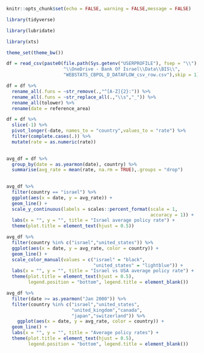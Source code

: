 

```r

knitr::opts_chunk$set(echo = FALSE, warning = FALSE,message = FALSE)

```


```r

library(tidyverse)

library(lubridate)

library(xts)

```


```r

theme_set(theme_bw())

```


```r

df = read_csv(paste0(file.path(Sys.getenv("USERPROFILE"), fsep = "\\"),
                     "\\OneDrive - Bank Of Israel\\Data\\BIS\\",
                     "WEBSTATS_CBPOL_D_DATAFLOW_csv_row.csv"),skip = 1)

df = df %>% 
  rename_all(.funs = ~str_remove(.,"^[A-Z]{2}:")) %>% 
  rename_all(.funs = ~str_replace_all(.,"\\s","_")) %>% 
  rename_all(tolower) %>% 
  rename(date = reference_area)

df = df %>% 
  slice(-1) %>% 
  pivot_longer(-date, names_to = "country",values_to = "rate") %>% 
  filter(complete.cases(.)) %>% 
  mutate(rate = as.numeric(rate))
  

avg_df = df %>% 
  group_by(date = as.yearmon(date), country) %>% 
  summarise(avg_rate = mean(rate, na.rm = TRUE),.groups = "drop")
  

```


```r

avg_df %>% 
  filter(country == "israel") %>% 
  ggplot(aes(x = date, y = avg_rate)) + 
  geom_line() + 
  scale_y_continuous(labels = scales::percent_format(scale = 1,
                                                     accuracy = 1)) + 
  labs(x = "", y = "", title = "Israel average policy rate") + 
  theme(plot.title = element_text(hjust = 0.5))

```


```r

avg_df %>% 
  filter(country %in% c("israel","united_states")) %>% 
  ggplot(aes(x = date, y = avg_rate, color = country)) + 
  geom_line() + 
  scale_color_manual(values = c("israel" = "black",
                                "united_states" = "lightblue")) + 
  labs(x = "", y = "", title = "Israel vs USA average policy rate") + 
  theme(plot.title = element_text(hjust = 0.5),
        legend.position = "bottom", legend.title = element_blank())

```


```r

avg_df %>% 
  filter(date >= as.yearmon("Jan 2000")) %>% 
  filter(country %in% c("israel","united_states",
                        "united_kingdom","canada",
                        "japan","switzerland")) %>% 
    ggplot(aes(x = date, y = avg_rate, color = country)) + 
  geom_line() + 
  labs(x = "", y = "", title = "Average policy rates") + 
  theme(plot.title = element_text(hjust = 0.5),
        legend.position = "bottom", legend.title = element_blank())


```

